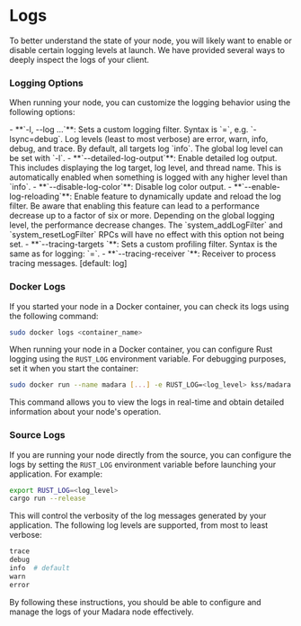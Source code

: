 # Logs

To better understand the state of your node, you will likely want to enable or disable certain logging levels at launch. We have provided several ways to deeply inspect the logs of your client.

### Logging Options

When running your node, you can customize the logging behavior using the following options:

<p>
- **`-l, --log <LOG_PATTERN>...`**: Sets a custom logging filter. Syntax is `<target>=<level>`, e.g. `-lsync=debug`. Log levels (least to most verbose) are error, warn, info, debug, and trace. By default, all targets log `info`. The global log level can be set with `-l<level>`.
- **`--detailed-log-output`**: Enable detailed log output. This includes displaying the log target, log level, and thread name. This is automatically enabled when something is logged with any higher level than `info`.
- **`--disable-log-color`**: Disable log color output.
- **`--enable-log-reloading`**: Enable feature to dynamically update and reload the log filter. Be aware that enabling this feature can lead to a performance decrease up to a factor of six or more. Depending on the global logging level, the performance decrease changes. The `system_addLogFilter` and `system_resetLogFilter` RPCs will have no effect with this option not being set.
- **`--tracing-targets <TARGETS>`**: Sets a custom profiling filter. Syntax is the same as for logging: `<target>=<level>`.
- **`--tracing-receiver <RECEIVER>`**: Receiver to process tracing messages. [default: log]

</p>

### Docker Logs

If you started your node in a Docker container, you can check its logs using the following command:

```bash
sudo docker logs <container_name>
```

When running your node in a Docker container, you can configure Rust logging using the `RUST_LOG` environment variable. For debugging purposes, set it when you start the container:

```bash
sudo docker run --name madara [...] -e RUST_LOG=<log_level> kss/madara:latest
```

This command allows you to view the logs in real-time and obtain detailed information about your node's operation.

### Source Logs

If you are running your node directly from the source, you can configure the logs by setting the `RUST_LOG` environment variable before launching your application. For example:

```bash
export RUST_LOG=<log_level>
cargo run --release
```

This will control the verbosity of the log messages generated by your application.
The following log levels are supported, from most to least verbose:

```bash
trace
debug
info  # default
warn
error
```

By following these instructions, you should be able to configure and manage the logs of your Madara node effectively.

